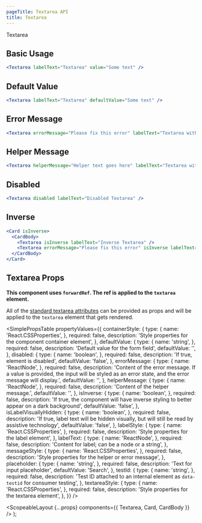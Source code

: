 ```yaml
---
pageTitle: Textarea API
title: Textarea
---
```



<DocsHeading to="/design/inputs/" type="api">
  Textarea
</DocsHeading>

## Basic Usage

```.jsx
<Textarea labelText="Textarea" value="Some text" />
```

## Default Value

```.jsx
<Textarea labelText="Textarea" defaultValue="Some text" />
```

## Error Message

```.jsx
<Textarea errorMessage="Please fix this error" labelText="Textarea with Error" />
```

## Helper Message

```.jsx
<Textarea helperMessage="Helper text goes here" labelText="Textarea with Helper" />
```

## Disabled

```.jsx
<Textarea disabled labelText="Disabled Textarea" />
```

## Inverse

```.jsx
<Card isInverse>
  <CardBody>
    <Textarea isInverse labelText="Inverse Textarea" />
    <Textarea errorMessage="Please fix this error" isInverse labelText="Inverse Textarea with Error" />
  </CardBody>
</Card>
```

## Textarea Props

**This component uses `forwardRef`. The ref is applied to the `textarea` element.**

All of the [standard textarea attributes](https://developer.mozilla.org/en-US/docs/Web/HTML/Element/textarea) can be provided as props and will be applied to the `textarea` element that gets rendered.

<SimplePropsTable
  propertyValues={{
    containerStyle: {
      type: {
        name: 'React.CSSProperties',
      },
      required: false,
      description: 'Style properties for the component container element',
    },
    defaultValue: {
      type: {
        name: 'string',
      },
      required: false,
      description: 'Default value for the form field',
      defaultValue: '',
    },
    disabled: {
      type: {
        name: 'boolean',
      },
      required: false,
      description: 'If true, element is disabled',
      defaultValue: 'false',
    },
    errorMessage: {
      type: {
        name: 'ReactNode',
      },
      required: false,
      description:
        'Content of the error message.  If a value is provided, the input will be styled as an error state, and the error message will display.',
      defaultValue: '',
    },
    helperMessage: {
      type: {
        name: 'ReactNode',
      },
      required: false,
      description: 'Content of the helper message.',
      defaultValue: '',
    },
    isInverse: {
      type: {
        name: 'boolean',
      },
      required: false,
      description:
        'If true, the component will have inverse styling to better appear on a dark background',
      defaultValue: 'false',
    },
    isLabelVisuallyHidden: {
      type: {
        name: 'boolean',
      },
      required: false,
      description:
        'If true, label text will be hidden visually, but will still be read by assistive technology',
      defaultValue: 'false',
    },
    labelStyle: {
      type: {
        name: 'React.CSSProperties',
      },
      required: false,
      description: 'Style properties for the label element',
    },
    labelText: {
      type: {
        name: 'ReactNode',
      },
      required: false,
      description: 'Content for label; can be a node or a string',
    },
    messageStyle: {
      type: {
        name: 'React.CSSProperties',
      },
      required: false,
      description: 'Style properties for the helper or error message',
    },
    placeholder: {
      type: {
        name: 'string',
      },
      required: false,
      description: 'Text for input placeholder',
      defaultValue: 'Search',
    },
    testId: {
      type: {
        name: 'string',
      },
      required: false,
      description:
        'Test ID attached to an internal element as `data-testid` for consumer testing',
    },
    textareaStyle: {
      type: {
        name: 'React.CSSProperties',
      },
      required: false,
      description: 'Style properties for the textarea element',
    },
  }}
/>

  <ScopeableLayout {...props} components={{ Textarea, Card, CardBody }} />
);
